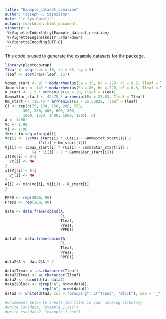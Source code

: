 ```yaml
---
title: "Example_dataset_creation"
author: "Joseph R. Stinziano"
date: "`r Sys.Date()`"
output: rmarkdown::html_document
vignette: >
 %\VignetteIndexEntry{Example_dataset_creation}
 %\VignetteEngine{knitr::rmarkdown}
 %\VignetteEncoding{UTF-8}
---
```

This code is used to generate the example datasets for the package.
```r
library(plantecowrap)
Tleaf <- seq(from = 10, to = 35, by = 5)
Tleaf <- sort(rep(Tleaf, 15))

Vcmax_start <- 90 * modarrhenius(Ea = 35, Hd = 220, dS = 0.3, Tleaf = Tleaf)
Jmax_start <- 140 * modarrhenius(Ea = 80, Hd = 220, dS = 0.6, Tleaf = Tleaf)
R_start <- 1.5 * arrhenius(Ea = 20, Tleaf = Tleaf)
GammaStar_start <- 42.75 * arrhenius(Ea = 37.83, Tleaf = Tleaf)
Km_start <- 718.40 * arrhenius(Ea = 65.50828, Tleaf = Tleaf)
Ci <- rep(c(75, 100, 150, 200, 250,
        300, 350, 400, 600, 800,
        1000, 1200, 1400, 1600, 1800), 6)
A <- 1:90
Vc <- 1:90
Vj <- 1:90
for(i in seq_along(A)){
Vc[i] <- (Vcmax_start[i] * (Ci[i] - GammaStar_start[i]) / 
               (Ci[i] + Km_start[i]))
Vj[i] <- (Jmax_start[i] * (Ci[i] - GammaStar_start[i]) / 
            (4 * Ci[i] + 8 * GammaStar_start[i]))
if(Vc[i] < 0){
  Vc[i] <- NA
}
if(Vj[i] < 0){
  Vj[i] <- NA
}
A[i] <- min(Vc[i], Vj[i]) - R_start[i]
}

PPFD <- rep(2000, 90)
Press <- rep(100, 90)

data <- data.frame(cbind(A,
                         Ci,
                         Tleaf,
                         Press,
                         PPFD))

data2 <- data.frame(cbind(A,
                         Ci,
                         Tleaf,
                         Press,
                         PPFD))
data2$A <- data2$A * 2

data$Treat <- as.character(Tleaf)
data2$Treat <- as.character(Tleaf)
data2 <- rbind(data, data2)
data2$Block <- c(rep("a", nrow(data)),
                 rep("b", nrow(data)))
data2 <- unite(data2, col = "Grouping", c("Treat", "Block"), sep = "_")

#Uncomment below to create the files in your working directory
#write.csv(data, "example_1.csv")
#write.csv(data2, "example_2.csv")
```
